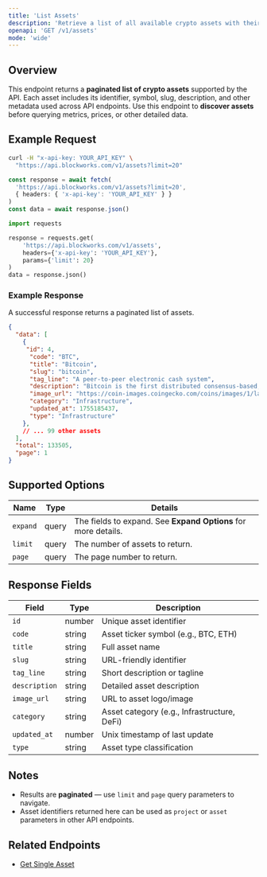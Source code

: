 ```yaml
---
title: 'List Assets'
description: 'Retrieve a list of all available crypto assets with their key metadata'
openapi: 'GET /v1/assets'
mode: 'wide'
---
```


## Overview

This endpoint returns a **paginated list of crypto assets** supported by the API.
Each asset includes its identifier, symbol, slug, description, and other metadata used across API endpoints.
Use this endpoint to **discover assets** before querying metrics, prices, or other detailed data.

## Example Request

<CodeGroup>

```bash cURL
curl -H "x-api-key: YOUR_API_KEY" \
  "https://api.blockworks.com/v1/assets?limit=20"
```

```typescript TypeScript
const response = await fetch(
  'https://api.blockworks.com/v1/assets?limit=20',
  { headers: { 'x-api-key': 'YOUR_API_KEY' } }
)
const data = await response.json()
```

```python Python
import requests

response = requests.get(
    'https://api.blockworks.com/v1/assets',
    headers={'x-api-key': 'YOUR_API_KEY'},
    params={'limit': 20}
)
data = response.json()
```

</CodeGroup>

### Example Response

A successful response returns a paginated list of assets.

```json
{
  "data": [
    {
     "id": 4,
      "code": "BTC",
      "title": "Bitcoin",
      "slug": "bitcoin",
      "tag_line": "A peer-to-peer electronic cash system",
      "description": "Bitcoin is the first distributed consensus-based, censorship-resistant, permissionless, peer-to-peer payment settlement network with a provably scarce, programmable, native currency. Bitcoin (BTC), the native asset of the Bitcoin blockchain, is the world's first digital currency without a central bank or administrator. The Bitcoin network is an emergent decentralized monetary institution that exists through the interplay between full nodes, miners, and developers. It is set by a social contract that is created and opted into by the users of the network and hardened through game theory and cryptography. Bitcoin is the first, oldest, and largest cryptocurrency in the world.",
      "image_url": "https://coin-images.coingecko.com/coins/images/1/large/bitcoin.png?1696501400",
      "category": "Infrastructure",
      "updated_at": 1755185437,
      "type": "Infrastructure"
    },
    // ... 99 other assets
  ],
  "total": 133505,
  "page": 1
}
```

## Supported Options

| Name | Type | Details |
| - | - | - |
| `expand` | query | The fields to expand. See **Expand Options** for more details. |
| `limit` | query | The number of assets to return. |
| `page` | query | The page number to return. |

## Response Fields

| Field | Type | Description |
|---|---|---|
| `id` | number | Unique asset identifier |
| `code` | string | Asset ticker symbol (e.g., BTC, ETH) |
| `title` | string | Full asset name |
| `slug` | string | URL-friendly identifier |
| `tag_line` | string | Short description or tagline |
| `description` | string | Detailed asset description |
| `image_url` | string | URL to asset logo/image |
| `category` | string | Asset category (e.g., Infrastructure, DeFi) |
| `updated_at` | number | Unix timestamp of last update |
| `type` | string | Asset type classification |

## Notes

- Results are **paginated** — use `limit` and `page` query parameters to navigate.
- Asset identifiers returned here can be used as `project` or `asset` parameters in other API endpoints.

## Related Endpoints

- [Get Single Asset](/api-reference/assets/get-single)
